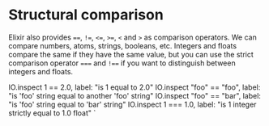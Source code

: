 
# Structural comparison

Elixir also provides `==`, `!=`, `<=`, `>=`, `<` and `>` as comparison operators. We can compare numbers, atoms, strings, booleans, etc. Integers and floats compare the same if they have the same value, but you can use the strict comparison operator `===` and `!==` if you want to distinguish between integers and floats.



IO.inspect 1 == 2.0, label: "is 1 equal to 2.0"
IO.inspect "foo" == "foo", label: "is 'foo' string equal to another 'foo' string"
IO.inspect "foo" == "bar", label: "is 'foo' string equal to 'bar' string"
IO.inspect 1 === 1.0, label: "is 1 integer strictly equal to 1.0 float"
`

